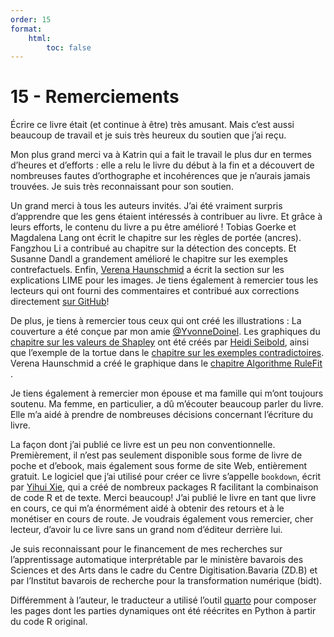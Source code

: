 ```yaml
---
order: 15
format:
    html:
        toc: false
---
```


# 15 - Remerciements

Écrire ce livre était (et continue à être) très amusant. Mais c’est aussi beaucoup de travail et je suis très heureux du soutien que j’ai reçu.

Mon plus grand merci va à Katrin qui a fait le travail le plus dur en termes d'heures et d'efforts : elle a relu le livre du début à la fin et a découvert de nombreuses fautes d'orthographe et incohérences que je n'aurais jamais trouvées. Je suis très reconnaissant pour son soutien.

Un grand merci à tous les auteurs invités. J'ai été vraiment surpris d'apprendre que les gens étaient intéressés à contribuer au livre. Et grâce à leurs efforts, le contenu du livre a pu être amélioré ! Tobias Goerke et Magdalena Lang ont écrit le chapitre sur les règles de portée (ancres). Fangzhou Li a contribué au chapitre sur la détection des concepts. Et Susanne Dandl a grandement amélioré le chapitre sur les exemples contrefactuels. Enfin, [Verena Haunschmid](https://twitter.com/ExpectAPatronum) a écrit la section sur les explications LIME pour les images. Je tiens également à remercier tous les lecteurs qui ont fourni des commentaires et contribué aux corrections directement [sur GitHub](https://github.com/christophM/interpretable-ml-book/graphs/contributors)!

De plus, je tiens à remercier tous ceux qui ont créé les illustrations : La couverture a été conçue par mon amie [\@YvonneDoinel](https://twitter.com/YvonneDoinel). Les graphiques du [chapitre sur les valeurs de Shapley](/09-local_model_agnostic_methods/09.5-shapley.qmd) ont été créés par [Heidi Seibold](https://twitter.com/HeidiBaya), ainsi que l'exemple de la tortue dans le [chapitre sur les exemples contradictoires](/10-neuralnet/10.4-adversarial-examples.qmd).
Verena Haunschmid a créé le graphique dans le [chapitre Algorithme RuleFit](/05-interpretable_models/05.6-rulefit.qmd) .

Je tiens également à remercier mon épouse et ma famille qui m'ont toujours soutenu. Ma femme, en particulier, a dû m'écouter beaucoup parler du livre. Elle m'a aidé à prendre de nombreuses décisions concernant l'écriture du livre.

La façon dont j'ai publié ce livre est un peu non conventionnelle. Premièrement, il n'est pas seulement disponible sous forme de livre de poche et d'ebook, mais également sous forme de site Web, entièrement gratuit. Le logiciel que j'ai utilisé pour créer ce livre s'appelle `bookdown`, écrit par [Yihui Xie](https://yihui.name/), qui a créé de nombreux packages R facilitant la combinaison de code R et de texte. Merci beaucoup! J'ai publié le livre en tant que livre en cours, ce qui m'a énormément aidé à obtenir des retours et à le monétiser en cours de route. Je voudrais également vous remercier, cher lecteur, d'avoir lu ce livre sans un grand nom d'éditeur derrière lui.

Je suis reconnaissant pour le financement de mes recherches sur l'apprentissage automatique interprétable par le ministère bavarois des Sciences et des Arts dans le cadre du Centre Digitisation.Bavaria (ZD.B) et par l'Institut bavarois de recherche pour la transformation numérique (bidt).

::: {.callout-note title="Note du traducteur" icon=false appearance="simple"}
Différemment à l'auteur, le traducteur a utilisé l'outil [quarto](https://quarto.org/) pour composer les pages dont les parties dynamiques ont été réécrites en Python à partir du code R original.
:::